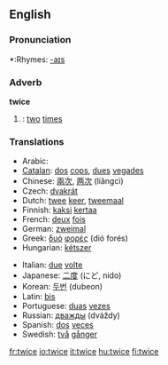 ==English==

===Pronunciation===
*:Rhymes: [[Rhymes:English:-aɪs|-aɪs]]

===Adverb===
'''twice'''

#{{time}}: [[two]] [[times]]

===Translations===
{{top}}
*Arabic: {{ARchar|[[مرتين]]}} {{Unicode|(maraté:n)}}
*[[Catalan]]: [[dos]] [[cops]], [[dues]] [[vegades]]
*Chinese: [[兩次]], [[两次]] (liǎngcì)
*Czech: [[dvakrát]]
*Dutch: [[twee]] [[keer]], [[tweemaal]]
*Finnish: [[kaksi]] [[kertaa]]
*French: [[deux]] [[fois]]
*German: [[zweimal]]
*Greek: [[δυό]] [[φορές]] (dió forés)
*Hungarian: [[kétszer]]
{{mid}}
*Italian: [[due]] [[volte]]
*Japanese: [[二度]] (にど, nido)
*Korean: [[두번]] (dubeon)
*Latin: [[bis#Latin|bis]]
*Portuguese: [[duas]] [[vezes]]
*Russian: [[дважды]] (dváždy)
*Spanish: [[dos]] [[veces]]
*Swedish: [[två]] [[gånger]]
{{bottom}}

[[fr:twice]]
[[io:twice]]
[[it:twice]]
[[hu:twice]]
[[fi:twice]]